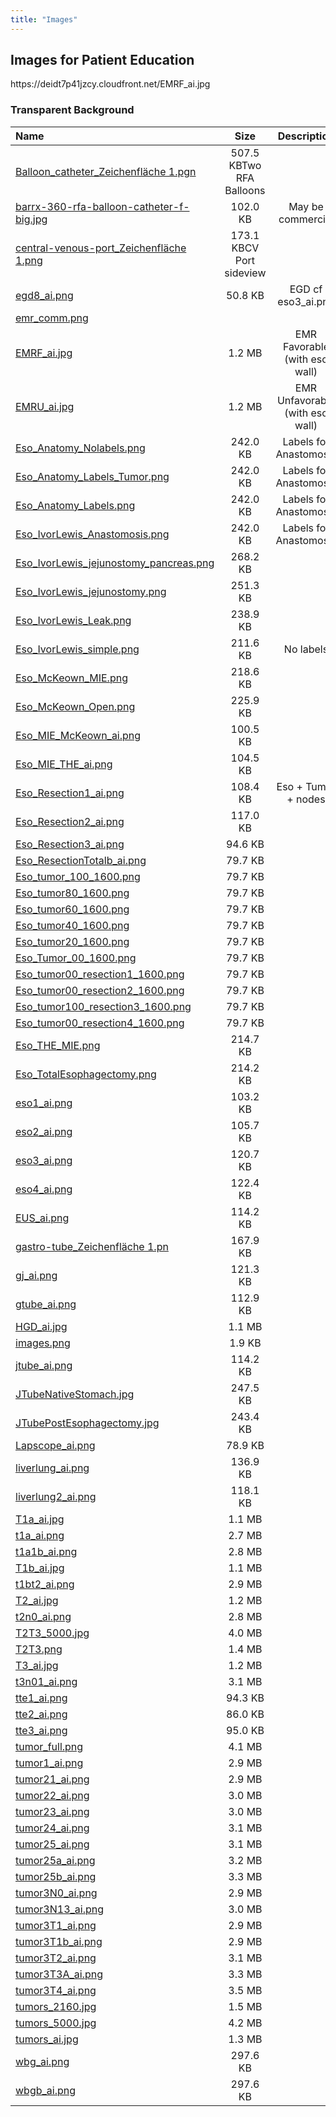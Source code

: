 ```yaml
---
title: "Images"
---
```


## Images for Patient Education

https://deidt7p41jzcy.cloudfront.net/EMRF_ai.jpg

### Transparent Background

| Name              | Size    |        Description | 
|:-------------------|:------:|:-------------------------:|
|[Balloon_catheter_Zeichenfläche 1.pgn](https://deidt7p41jzcy.cloudfront.net/Balloon_catheter_Zeichenfläche 1.png)|507.5 KBTwo RFA Balloons||
|[barrx-360-rfa-balloon-catheter-f-big.jpg](https://deidt7p41jzcy.cloudfront.net/barrx-360-rfa-balloon-catheter-f-big.jpg)|102.0 KB|May be commercial|
|[central-venous-port_Zeichenfläche 1.png](https://deidt7p41jzcy.cloudfront.net/central-venous-port_Zeichenfläche 1.png)|173.1 KBCV Port sideview||
|[egd8_ai.png](https://deidt7p41jzcy.cloudfront.net/egd8_ai.png)|50.8 KB|EGD cf eso3_ai.png|
|[emr_comm.png](https://deidt7p41jzcy.cloudfront.net/emr_comm.png)|||
|[EMRF_ai.jpg](https://deidt7p41jzcy.cloudfront.net/EMRF_ai.jpg)|1.2 MB|EMR Favorable (with eso wall)|
|[EMRU_ai.jpg](https://deidt7p41jzcy.cloudfront.net/EMRU_ai.jpg)|1.2 MB|EMR Unfavorable (with eso wall)|
|[Eso_Anatomy_Nolabels.png](https://deidt7p41jzcy.cloudfront.net/Eso_Anatomy_Nolabels.png)|242.0 KB|Labels for Anastomosis|
|[Eso_Anatomy_Labels_Tumor.png](https://deidt7p41jzcy.cloudfront.net/Eso_Anatomy_Labels_Tumor.png)|242.0 KB|Labels for Anastomosis|
|[Eso_Anatomy_Labels.png](https://deidt7p41jzcy.cloudfront.net/Eso_Anatomy_Labels.png)|242.0 KB|Labels for Anastomosis|
|[Eso_IvorLewis_Anastomosis.png](https://deidt7p41jzcy.cloudfront.net/Eso_IvorLewis_Anastomosis.png)|242.0 KB|Labels for Anastomosis|
|[Eso_IvorLewis_jejunostomy_pancreas.png](https://deidt7p41jzcy.cloudfront.net/Eso_IvorLewis_jejunostomy_pancreas.png)|268.2 KB||
|[Eso_IvorLewis_jejunostomy.png](https://deidt7p41jzcy.cloudfront.net/Eso_IvorLewis_jejunostomy.png)|251.3 KB||
|[Eso_IvorLewis_Leak.png](https://deidt7p41jzcy.cloudfront.net/Eso_IvorLewis_Leak.png)|238.9 KB||
|[Eso_IvorLewis_simple.png](https://deidt7p41jzcy.cloudfront.net/Eso_IvorLewis_simple.png)|211.6 KB|No labels|
|[Eso_McKeown_MIE.png](https://deidt7p41jzcy.cloudfront.net/Eso_McKeown_MIE.png)|218.6 KB||
|[Eso_McKeown_Open.png](https://deidt7p41jzcy.cloudfront.net/Eso_McKeown_Open.png)|225.9 KB||
|[Eso_MIE_McKeown_ai.png](https://deidt7p41jzcy.cloudfront.net/Eso_MIE_McKeown_ai.png)|100.5 KB||
|[Eso_MIE_THE_ai.png](https://deidt7p41jzcy.cloudfront.net/Eso_MIE_THE_ai.png)|104.5 KB||
|[Eso_Resection1_ai.png](https://deidt7p41jzcy.cloudfront.net/Eso_Resection1_ai.png)|108.4 KB|Eso + Tumor + nodes|
|[Eso_Resection2_ai.png](https://deidt7p41jzcy.cloudfront.net/Eso_Resection2_ai.png)|117.0 KB||
|[Eso_Resection3_ai.png](https://deidt7p41jzcy.cloudfront.net/Eso_Resection3_ai.png)|94.6 KB||
|[Eso_ResectionTotalb_ai.png](https://deidt7p41jzcy.cloudfront.net/Eso_ResectionTotalb_ai.png)|79.7 KB||
|[Eso_tumor_100_1600.png](https://deidt7p41jzcy.cloudfront.net/Eso_tumor_100_1600.png)|79.7 KB||
|[Eso_tumor80_1600.png](https://deidt7p41jzcy.cloudfront.net/Eso_tumor80_1600.png)|79.7 KB||
|[Eso_tumor60_1600.png](https://deidt7p41jzcy.cloudfront.net/Eso_tumor60_1600.png)|79.7 KB||
|[Eso_tumor40_1600.png ](https://deidt7p41jzcy.cloudfront.net/Eso_tumor40_1600.png )|79.7 KB||
|[Eso_tumor20_1600.png](https://deidt7p41jzcy.cloudfront.net/Eso_ResectionTotalb_ai.png)|79.7 KB||
|[Eso_Tumor_00_1600.png](https://deidt7p41jzcy.cloudfront.net/Eso_Tumor_00_1600.png)|79.7 KB||
|[Eso_tumor00_resection1_1600.png](https://deidt7p41jzcy.cloudfront.net/Eso_tumor00_resection1_1600.png)|79.7 KB||
|[Eso_tumor00_resection2_1600.png ](https://deidt7p41jzcy.cloudfront.net/Eso_tumor00_resection2_1600.png )|79.7 KB||
|[Eso_tumor100_resection3_1600.png ](https://deidt7p41jzcy.cloudfront.net/Eso_tumor100_resection3_1600.png )|79.7 KB||
|[Eso_tumor00_resection4_1600.png ](https://deidt7p41jzcy.cloudfront.net/Eso_tumor00_resection4_1600.png )|79.7 KB||
|[Eso_THE_MIE.png](https://deidt7p41jzcy.cloudfront.net/Eso_THE_MIE.png)|214.7 KB||
|[Eso_TotalEsophagectomy.png](https://deidt7p41jzcy.cloudfront.net/Eso_TotalEsophagectomy.png)|214.2 KB||
|[eso1_ai.png](https://deidt7p41jzcy.cloudfront.net/eso1_ai.png)|103.2 KB||
|[eso2_ai.png](https://deidt7p41jzcy.cloudfront.net/eso2_ai.png)|105.7 KB||
|[eso3_ai.png](https://deidt7p41jzcy.cloudfront.net/eso3_ai.png)|120.7 KB||
|[eso4_ai.png](https://deidt7p41jzcy.cloudfront.net/eso4_ai.png)|122.4 KB||
|[EUS_ai.png](https://deidt7p41jzcy.cloudfront.net/EUS_ai.png)|114.2 KB||
|[gastro-tube_Zeichenfläche 1.pn](https://deidt7p41jzcy.cloudfront.net/gastro-tube_Zeichenfläche 1.png)|167.9 KB||
|[gj_ai.png](https://deidt7p41jzcy.cloudfront.net/gj_ai.png)|121.3 KB||
|[gtube_ai.png](https://deidt7p41jzcy.cloudfront.net/gtube_ai.png)|112.9 KB||
|[HGD_ai.jpg](https://deidt7p41jzcy.cloudfront.net/HGD_ai.jpg)|1.1 MB||
|[images.png](https://deidt7p41jzcy.cloudfront.net/images.png)|1.9 KB||
|[jtube_ai.png](https://deidt7p41jzcy.cloudfront.net/jtube_ai.png)|114.2 KB||
|[JTubeNativeStomach.jpg](https://deidt7p41jzcy.cloudfront.net/JTubeNativeStomach.jpg)|247.5 KB||
|[JTubePostEsophagectomy.jpg](https://deidt7p41jzcy.cloudfront.net/JTubePostEsophagectomy.jpg)|243.4 KB||
|[Lapscope_ai.png](https://deidt7p41jzcy.cloudfront.net/Lapscope_ai.png)|78.9 KB||
|[liverlung_ai.png](https://deidt7p41jzcy.cloudfront.net/liverlung_ai.png)|136.9 KB||
|[liverlung2_ai.png](https://deidt7p41jzcy.cloudfront.net/liverlung2_ai.png)|118.1 KB||
|[T1a_ai.jpg](https://deidt7p41jzcy.cloudfront.net/T1a_ai.jpg)|1.1 MB||
|[t1a_ai.png](https://deidt7p41jzcy.cloudfront.net/t1a_ai.png)|2.7 MB||
|[t1a1b_ai.png](https://deidt7p41jzcy.cloudfront.net/t1a1b_ai.png)|2.8 MB||
|[T1b_ai.jpg](https://deidt7p41jzcy.cloudfront.net/T1b_ai.jpg)|1.1 MB||
|[t1bt2_ai.png](https://deidt7p41jzcy.cloudfront.net/t1bt2_ai.png)|2.9 MB||
|[T2_ai.jpg](https://deidt7p41jzcy.cloudfront.net/T2_ai.jpg)|1.2 MB||
|[t2n0_ai.png](https://deidt7p41jzcy.cloudfront.net/t2n0_ai.png)|2.8 MB||
|[T2T3_5000.jpg](https://deidt7p41jzcy.cloudfront.net/T2T3_5000.jpg)|4.0 MB||
|[T2T3.png](https://deidt7p41jzcy.cloudfront.net/T2T3.png)|1.4 MB||
|[T3_ai.jpg](https://deidt7p41jzcy.cloudfront.net/T3_ai.jpg)|1.2 MB||
|[t3n01_ai.png](https://deidt7p41jzcy.cloudfront.net/t3n01_ai.png)|3.1 MB||
|[tte1_ai.png](https://deidt7p41jzcy.cloudfront.net/tte1_ai.png)|94.3 KB||
|[tte2_ai.png](https://deidt7p41jzcy.cloudfront.net/tte2_ai.png)|86.0 KB||
|[tte3_ai.png](https://deidt7p41jzcy.cloudfront.net/tte3_ai.png)|95.0 KB||
|[tumor_full.png](https://deidt7p41jzcy.cloudfront.net/tumor_full.png)|4.1 MB||
|[tumor1_ai.png](https://deidt7p41jzcy.cloudfront.net/tumor1_ai.png)|2.9 MB||
|[tumor21_ai.png](https://deidt7p41jzcy.cloudfront.net/tumor21_ai.png)|2.9 MB||
|[tumor22_ai.png](https://deidt7p41jzcy.cloudfront.net/tumor22_ai.png)|3.0 MB||
|[tumor23_ai.png](https://deidt7p41jzcy.cloudfront.net/tumor23_ai.png)|3.0 MB||
|[tumor24_ai.png](https://deidt7p41jzcy.cloudfront.net/tumor24_ai.png)|3.1 MB||
|[tumor25_ai.png](https://deidt7p41jzcy.cloudfront.net/tumor25_ai.png)|3.1 MB||
|[tumor25a_ai.png](https://deidt7p41jzcy.cloudfront.net/tumor25a_ai.png)|3.2 MB||
|[tumor25b_ai.png](https://deidt7p41jzcy.cloudfront.net/tumor25b_ai.png)|3.3 MB||
|[tumor3N0_ai.png](https://deidt7p41jzcy.cloudfront.net/tumor3N0_ai.png)|2.9 MB||
|[tumor3N13_ai.png](https://deidt7p41jzcy.cloudfront.net/tumor3N13_ai.png)|3.0 MB||
|[tumor3T1_ai.png](https://deidt7p41jzcy.cloudfront.net/tumor3T1_ai.png)|2.9 MB||
|[tumor3T1b_ai.png](https://deidt7p41jzcy.cloudfront.net/tumor3T1b_ai.png)|2.9 MB||
|[tumor3T2_ai.png](https://deidt7p41jzcy.cloudfront.net/tumor3T2_ai.png)|3.1 MB||
|[tumor3T3A_ai.png](https://deidt7p41jzcy.cloudfront.net/tumor3T3A_ai.png)|3.3 MB||
|[tumor3T4_ai.png](https://deidt7p41jzcy.cloudfront.net/tumor3T4_ai.png)|3.5 MB||
|[tumors_2160.jpg](https://deidt7p41jzcy.cloudfront.net/tumors_2160.jpg)|1.5 MB||
|[tumors_5000.jpg](https://deidt7p41jzcy.cloudfront.net/tumors_5000.jpg)|4.2 MB||
|[tumors_ai.jpg](https://deidt7p41jzcy.cloudfront.net/tumors_ai.jpg)|1.3 MB||
|[wbg_ai.png](https://deidt7p41jzcy.cloudfront.net/wbg_ai.png)|297.6 KB||
|[wbgb_ai.png](https://deidt7p41jzcy.cloudfront.net/wbgb_ai.png)|297.6 KB||